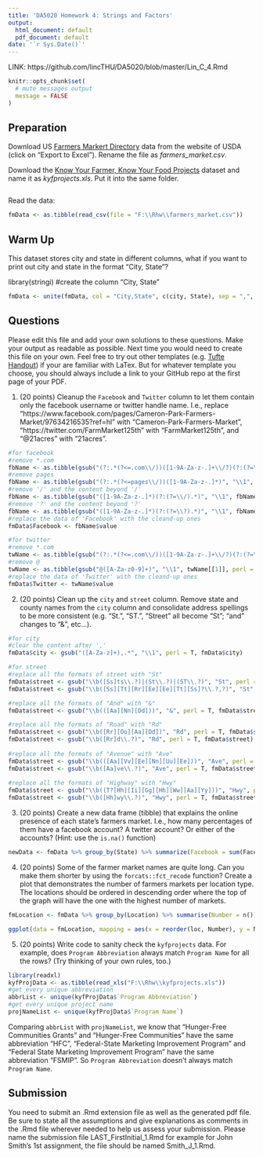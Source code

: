 ```yaml
---
title: 'DA5020 Homework 4: Strings and Factors'
output:
  html_document: default
  pdf_document: default
date: '`r Sys.Date()`'
---
```

LINK: https://github.com/lincTHU/DA5020/blob/master/Lin_C_4.Rmd
```r
knitr::opts_chunk$set(
  # mute messages output
  message = FALSE
)
```

## Preparation

Download US [Farmers Markert Directory](https://www.ams.usda.gov/local-food-directories/farmersmarkets) data from the website of USDA (click on "Export to Excel"). Rename the file as _farmers_market.csv_.

Download the [Know Your Farmer, Know Your Food Projects](https://catalog.data.gov/dataset/know-your-farmer-know-your-food-projects) dataset and name it as _kyfprojects.xls_. Put it into the same folder.


```r

```

Read the data:
```r
fmData <- as.tibble(read_csv(file = "F:\\Rhw\\farmers_market.csv"))
```
## Warm Up

This dataset stores city and state in different columns, what if you want to
print out city and state in the format "City, State"?


library(stringi)
#create the column "City, State"
```r
fmData <- unite(fmData, col = "City,State", c(city, State), sep = ",", remove = F)
```
## Questions

Please edit this file and add your own solutions to these questions.
Make your output as readable as possible. Next time you would need to create this file on your own. Feel free to try out other templates (e.g. [Tufte Handout](http://rstudio.github.io/tufte/)) if your are familiar with LaTex. But for whatever template you choose, you should always include a link to your GitHub repo at the first page of your PDF.

1. (20 points) Cleanup the `Facebook` and `Twitter` column to let them contain only the facebook username or twitter handle name. I.e., replace "https://www.facebook.com/pages/Cameron-Park-Farmers-Market/97634216535?ref=hl" with "Cameron-Park-Farmers-Market", "https://twitter.com/FarmMarket125th" with "FarmMarket125th", and "\@21acres" with "21acres".

```r
#for facebook
#remove *.com
fbName <- as.tibble(gsub("(?:.*(?<=.com\\/))([1-9A-Za-z-.]+\\/?)(?:(?=\\/).*)?", "\\1", fmData$Facebook, perl = T))
#remove pages
fbName <- as.tibble(gsub("(?:.*(?<=pages\\/))([1-9A-Za-z-.]*)", "\\1", fbName[[1]], perl = T))
#remove '/' and the content beyond '/'
fbName <- as.tibble(gsub("([1-9A-Za-z-.]*)(?:(?=\\/).*)", "\\1", fbName[[1]], perl = T))
#remove '?' and the content beyond '?'
fbName <- as.tibble(gsub("([1-9A-Za-z-.]*)(?:(?=\\?).*)", "\\1", fbName[[1]], perl = T))
#replace the data of 'Facebook' with the cleand-up ones
fmData$Facebook <- fbName$value
```

```r
#for twitter
#remove *.com
twName <- as.tibble(gsub("(?:.*(?<=.com\\/))([1-9A-Za-z-.]+\\/?)(?:(?=\\/).*)?", "\\1", fmData$Twitter, perl = T))
#remove @
twName <- as.tibble(gsub("@([A-Za-z0-9]+)", "\\1", twName[[1]], perl = T))
#replace the data of 'Twitter' with the cleand-up ones
fmData$Twitter <- twName$value
```

2. (20 points) Clean up the `city` and `street` column. Remove state and county names from the `city` column and consolidate address spellings to be more consistent (e.g. "St.", "ST.", "Street" all become "St"; "and" changes to "&", etc...).

```r
#for city
#clear the content after ','
fmData$city <- gsub("([A-Za-z]+),.*", "\\1", perl = T, fmData$city)
```

```r
#for street
#replace all the formats of street with "St"
fmData$street <- gsub("\\b([Ss]ts\\.?)|(St\\.?)|(ST\\.?)", "St", perl = T, fmData$street)
fmData$street <- gsub("\\b([Ss][Tt][Rr][Ee][Ee][Tt][Ss]?\\.?,?)", "St", perl = T, fmData$street)

#replace all the formats of "And" with "&"
fmData$street <- gsub("\\b(([Aa][Nn][Dd]))", "&", perl = T, fmData$street)

#replace all the formats of "Road" with "Rd"
fmData$street <- gsub("\\b([Rr][Oo][Aa][Dd])", "Rd", perl = T, fmData$street)
fmData$street <- gsub("\\b([Rr]d\\.?)", "Rd", perl = T, fmData$street)
 
#replace all the formats of "Avenue" with "Ave"
fmData$street <- gsub("\\b(([Aa][Vv][Ee][Nn][Uu][Ee]))", "Ave", perl = T, fmData$street)
fmData$street <- gsub("\\b([Aa]ve\\.?)", "Ave", perl = T, fmData$street)
 
#replace all the formats of "Highway" with "Hwy"
fmData$street <- gsub("\\b((T?[Hh][Ii][Gg][Hh][Ww][Aa][Yy]))", "Hwy", perl = T, fmData$street)
fmData$street <- gsub("\\b([Hh]wy\\.?)", "Hwy", perl = T, fmData$street)
```

3. (20 points) Create a new data frame (tibble) that explains the online presence of each state's farmers market. I.e., how many percentages of them have a facebook account? A twitter account? Or either of the accounts? (Hint: use the `is.na()` function)

```r
newData <- fmData %>% group_by(State) %>% summarize(Facebook = sum(Facebook != "", na.rm = T)/n(), Twitter = sum(Twitter != "", na.rm = T)/n())
```

4. (20 points) 
    Some of the farmer market names are quite long. Can you make them shorter by using the `forcats::fct_recode` function? Create a plot that demonstrates the number of farmers markets per location type. The locations should be ordered in descending order where the top of the graph will have the one with the highest number of markets.
```r
fmLocation <- fmData %>% group_by(Location) %>% summarise(Number = n()) %>% mutate(pct = round(Number/sum(Number) * 100, 2), loc = fct_recode(Location, `Closed Public St` = "Closed-off public street", `Co-located` = "Co-located with wholesale market facility", `Edu Inst` = "Educational institution", `Faith Inst` = "Faith-based institution (e.g., church, mosque, synagogue, temple)", `Fed/State Gov BG` = "Federal/State government building grounds", `Healthcare Inst` = "Healthcare Institution", `Local Gov BG` = "Local government building grounds", `On a Farm` = "On a farm from: a barn, a greenhouse, a tent, a stand, etc", Other = "Other", `Private Lot` = "Private business parking lot")) %>% arrange(desc(Number))
```

```r
ggplot(data = fmLocation, mapping = aes(x = reorder(loc, Number), y = Number)) + geom_bar(stat = "identity") + coord_flip() + ylim(0, 1000) + labs(title = "Locations of Farmer Markets",  x = "Location", y = "Number per Location") + geom_text(aes(label = paste0(pct, "%")))
```
5. (20 points) Write code to sanity check the `kyfprojects` data. For example, does `Program Abbreviation` always match `Program Name` for all the rows? (Try thinking of your own rules, too.)
```r
library(readxl)
kyfProjData <- as.tibble(read_xls("F:\\Rhw\\kyfprojects.xls"))
#get every unique abbreviation
abbrList <- unique(kyfProjData$`Program Abbreviation`)
#get every unique project name
projNameList <- unique(kyfProjData$`Program Name`)
```


Comparing `abbrList` with `projNameList`, we know that "Hunger-Free Communities Grants" and "Hunger-Free Communities" have the same abbreviation "HFC", "Federal-State Marketing Improvement Program" and "Federal State Marketing Improvement Program" have the same abbreviation "FSMIP". So `Program Abbreviation` doesn't always match `Program Name`.

## Submission
You need to submit an .Rmd extension file as well as the generated pdf file. Be sure to state all the assumptions and give explanations as comments in the .Rmd file wherever needed to help us assess your submission. Please name the submission file LAST_FirstInitial_1.Rmd for example for John Smith's 1st assignment, the file should be named Smith_J_1.Rmd. 
